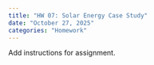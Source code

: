 ```yaml
---
title: "HW 07: Solar Energy Case Study"
date: "October 27, 2025"
categories: "Homework"
---
```


Add instructions for assignment. 